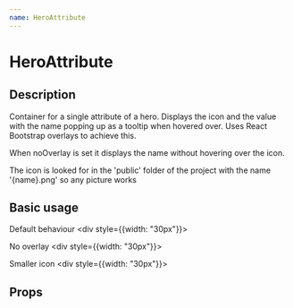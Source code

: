 ```yaml
---
name: HeroAttribute
---
```



# HeroAttribute

## Description

Container for a single attribute of a hero. Displays the icon and the value with the name 
popping up as a tooltip when hovered over. Uses React Bootstrap overlays to achieve this.

When noOverlay is set it displays the name without hovering over the icon.

The icon is looked for in the 'public' folder of the project with the name '{name}.png' 
so any picture works

## Basic usage

Default behaviour
<Playground>
    <div style={{width: "30px"}}>
        <HeroAttribute name="fire" />
    </div>
</Playground>

No overlay
<Playground>
    <div style={{width: "30px"}}>
        <HeroAttribute name="fire" noOverlay />
    </div>
</Playground>

Smaller icon
<Playground>
    <div style={{width: "30px"}}>
        <HeroAttribute name="fire" small />
    </div>
</Playground>


## Props
<Props of={HeroAttribute} />
